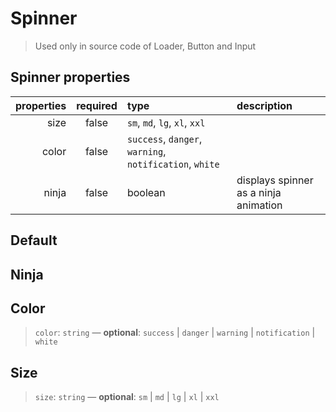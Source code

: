 
<Meta of={SpinnerStories} />

# Spinner

> Used only in source code of Loader, Button and Input

## Spinner properties

| properties | required | type                                                                                                           | description                           |
| ---------: | :------: | :------------------------------------------------------------------------------------------------------------- | :------------------------------------ |
|       size |  false   | <code>sm</code>, <code>md</code>, <code>lg</code>, <code>xl</code>, <code>xxl</code>                           |                                       |
|      color |  false   | <code>success</code>, <code>danger</code>, <code>warning</code>, <code>notification</code>, <code>white</code> |                                       |
|      ninja |  false   | boolean                                                                                                        | displays spinner as a ninja animation |

## Default

<Canvas />

## Ninja

<Canvas />

## Color

> `color`: `string` — **optional**: `success` | `danger` | `warning` | `notification` | `white`

<Canvas />

## Size

> `size`: `string` — **optional**: `sm` | `md` | `lg` | `xl` | `xxl`

<Canvas />

<Canvas />

